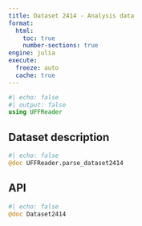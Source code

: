 ```yaml
---
title: Dataset 2414 - Analysis data
format:
  html:
    toc: true
    number-sections: true
engine: julia
execute:
  freeze: auto
  cache: true
---
```


```julia
#| echo: false
#| output: false
using UFFReader
```

## Dataset description

```julia
#| echo: false
@doc UFFReader.parse_dataset2414
```

## API

::: {.api}
```julia
#| echo: false
@doc Dataset2414
```
:::
